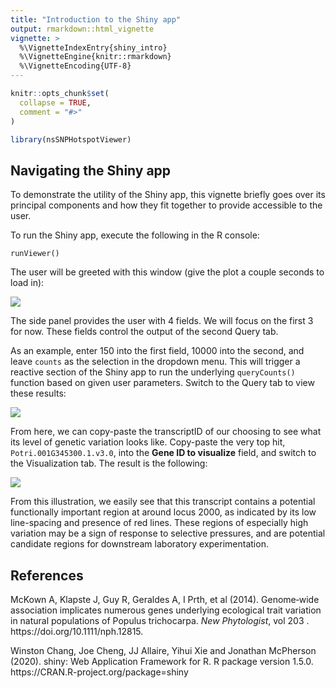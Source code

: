 ---
title: "Introduction to the Shiny app"
output: rmarkdown::html_vignette
vignette: >
  %\VignetteIndexEntry{shiny_intro}
  %\VignetteEngine{knitr::rmarkdown}
  %\VignetteEncoding{UTF-8}
---

```{r, include = FALSE}
knitr::opts_chunk$set(
  collapse = TRUE,
  comment = "#>"
)
```

```{r setup}
library(nsSNPHotspotViewer)
```

## Navigating the Shiny app

To demonstrate the utility of the Shiny app, this vignette briefly goes over its principal components and how they fit together to provide accessible to the user.

To run the Shiny app, execute the following in the R console:
```
runViewer()
```

The user will be greeted with this window (give the plot a couple seconds to load in):

![](../inst/extdata/p1.png)

The side panel provides the user with 4 fields. We will focus on the first 3 for now. These fields control the output of the second Query tab.

\itemize{
    \item Filter minimal SNP count: provide a minimal number of observed SNPs for the Query results
    \item Filter minimal gene length: provide a minimal gene length for the Query results
    \item Sort queried hits by: a dropdown menu that allows the user to control how the results are sorted, in decreasing order
}

As an example, enter 150 into the first field, 10000 into the second, and leave `counts` as the selection in the dropdown menu. This will trigger a reactive section of the Shiny app to run the underlying `queryCounts()` function based on given user parameters. Switch to the Query tab to view these results:

![](../inst/extdata/p2.png)

From here, we can copy-paste the transcriptID of our choosing to see what its level of genetic variation looks like. Copy-paste the very top hit, `Potri.001G345300.1.v3.0`, into the **Gene ID to visualize** field, and switch to the Visualization tab. The result is the following:

![](../inst/extdata/p3.png)

From this illustration, we easily see that this transcript contains a potential functionally important region at around locus 2000, as indicated by its low line-spacing and presence of red lines. These regions of especially high variation may be a sign of response to selective pressures, and are potential candidate regions for downstream laboratory experimentation.

## References

McKown A, Klapste J, Guy R, Geraldes A, I Prth, et al (2014). Genome‐wide association implicates numerous genes underlying ecological trait variation in natural populations of Populus trichocarpa. *New Phytologist*, vol 203 . https://doi.org/10.1111/nph.12815.

Winston Chang, Joe Cheng, JJ Allaire, Yihui Xie and Jonathan McPherson (2020). shiny: Web
  Application Framework for R. R package version 1.5.0. https://CRAN.R-project.org/package=shiny

